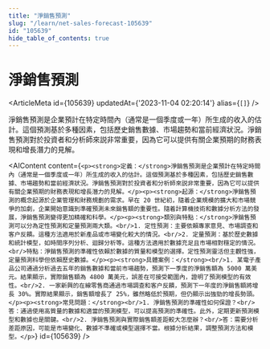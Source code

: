 ```yaml
---
title: "淨銷售預測"
slug: "/learn/net-sales-forecast-105639"
id: "105639"
hide_table_of_contents: true
---
```



# 淨銷售預測

<ArticleMeta id={105639} updatedAt={'2023-11-04 02:20:14'} alias={`[]`} />
<div className='border-solid border-b border-t-0 my-4 border-[var(--ifm-color-gray-300)]' />

淨銷售預測是企業預計在特定時間內（通常是一個季度或一年）所生成的收入的估計。這個預測基於多種因素，包括歷史銷售數據、市場趨勢和當前經濟狀況。淨銷售預測對於投資者和分析師來説非常重要，因為它可以提供有關企業預期的財務表現和增長潛力的見解。

<AIContent content={`<p><strong>定義：</strong>淨銷售預測是企業預計在特定時間內（通常是一個季度或一年）所生成的收入的估計。這個預測基於多種因素，包括歷史銷售數據、市場趨勢和當前經濟狀況。淨銷售預測對於投資者和分析師來説非常重要，因為它可以提供有關企業預期的財務表現和增長潛力的見解。</p><p><strong>起源：</strong>淨銷售預測的概念起源於企業管理和財務規劃的需求。早在 20 世紀初，隨着企業規模的擴大和市場競爭的加劇，企業開始意識到準確預測未來銷售額的重要性。隨着計算機技術和數據分析方法的發展，淨銷售預測變得更加精確和科學。</p><p><strong>類別與特點：</strong>淨銷售預測可以分為定性預測和定量預測兩大類。<br/>1. 定性預測：主要依賴專家意見、市場調查和客户反饋。這種方法適用於新產品或市場變化較大的情況。<br/>2. 定量預測：基於歷史數據和統計模型，如時間序列分析、迴歸分析等。這種方法適用於數據充足且市場相對穩定的情況。<br/>特點：淨銷售預測的準確性依賴於數據的質量和模型的選擇。定性預測靈活但主觀性強，定量預測科學但依賴歷史數據。</p><p><strong>具體案例：</strong><br/>1. 某電子產品公司通過分析過去五年的銷售數據和當前市場趨勢，預測下一季度的淨銷售額為 5000 萬美元。結果顯示，實際銷售額為 4800 萬美元，誤差在可接受範圍內，證明了預測模型的有效性。<br/>2. 一家新興的在線零售商通過市場調查和客户反饋，預測下一年度的淨銷售額將增長 30%。實際結果顯示，銷售額增長了 25%，雖然略低於預期，但仍顯示出強勁的增長勢頭。</p><p><strong>常見問題：</strong><br/>1. 淨銷售預測的準確性如何保證？<br/>答：通過使用高質量的數據和適當的預測模型，可以提高預測的準確性。此外，定期更新預測模型和數據也是關鍵。<br/>2. 淨銷售預測與實際銷售額差距較大怎麼辦？<br/>答：需要分析差距原因，可能是市場變化、數據不準確或模型選擇不當。根據分析結果，調整預測方法和模型。</p>`} id={105639} />
